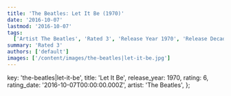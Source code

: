 ```yaml
---
title: 'The Beatles: Let It Be (1970)'
date: '2016-10-07'
lastmod: '2016-10-07'
tags:
  ['Artist The Beatles', 'Rated 3', 'Release Year 1970', 'Release Decade 1970']
summary: 'Rated 3'
authors: ['default']
images: ['/content/images/the-beatles|let-it-be.jpg']
---
```


  key: 'the-beatles|let-it-be',
  title: 'Let It Be',
  release_year: 1970,
  rating: 6,
  rating_date: '2016-10-07T00:00:00.000Z',
  artist: 'The Beatles',
};

<MusicRating data={data} />
